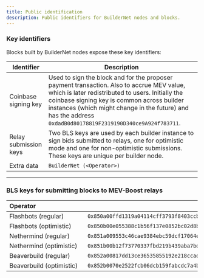 ```yaml
---
title: Public identification
description: Public identifiers for BuilderNet nodes and blocks.
---
```


### Key identifiers

Blocks built by BuilderNet nodes expose these key identifiers:

| Identifier            | Description                                                                                                                                                                                                                                                                                                  |
| --------------------- | ------------------------------------------------------------------------------------------------------------------------------------------------------------------------------------------------------------------------------------------------------------------------------------------------------------ |
| Coinbase signing key  | Used to sign the block and for the proposer payment transaction. Also to accrue MEV value, which is later redistributed to users. Initially the coinbase signing key is common across builder instances (which might change in the future) and has the address `0xdadB0d80178819F2319190D340ce9A924f783711`. |
| Relay submission keys | Two BLS keys are used by each builder instance to sign bids submitted to relays, one for optimistic mode and one for non-optimistic submissions. These keys are unique per builder node.                                                                                                                     |
| Extra data            | `BuilderNet (<Operator>)`                                                                                                                                                                                                                                                                                    |

---

### BLS keys for submitting blocks to MEV-Boost relays

| Operator&nbsp;&nbsp;&nbsp;&nbsp;&nbsp;&nbsp;&nbsp;&nbsp;&nbsp;&nbsp;&nbsp;&nbsp;&nbsp;&nbsp;&nbsp;&nbsp;&nbsp;&nbsp;&nbsp;&nbsp;&nbsp;&nbsp;&nbsp;&nbsp;&nbsp;&nbsp;&nbsp;&nbsp; | Signing key address                                                                                  |
| -------------------------------------------------------------------------------------------------------------------------------------------------------------------------------- | ---------------------------------------------------------------------------------------------------- |
| Flashbots (regular)                                                                                                                                                              | `0x850a00ffd1319a04114cff3793f8403ccbf026e0cf67ddca2f9fbb1a03e056a916becc686cdfe7714b111e35c92a74cf` |
| Flashbots (optimistic)                                                                                                                                                           | `0x850b00e055388c1b56f137e0852bc02d8b05534e9f96dd1d11cff8cf0481b800ecc2e708cdc158cd95b7cfdaa6840ee7` |
| Nethermind (regular)                                                                                                                                                             | `0x851a009553c46cae9384ebc59dcf17064ee8839de085910ec71d834ab1b8dc7a1f3271008c2438ae3b3e44be994108a6` |
| Nethermind (optimistic)                                                                                                                                                          | `0x851b00b12f73770337fbd219b439aba7bd8e770dbdea16a3b0df030d971bc0d824d470d7868e5d93355f501bfe892947` |
| Beaverbuild (regular)                                                                                                                                                            | `0x852a00817dd13ce36535855192e218ccad6d489f90605c501fd4294940550592426552006ebd44f0e661b73d58a9765c` |
| Beaverbuild (optimistic)                                                                                                                                                         | `0x852b0070e2522fcb06dcb159fabcdc7a4b5e1221cc2a56b083577cce03e50afe1b699c5a1111eb3bb1b8684aa90a8333` |